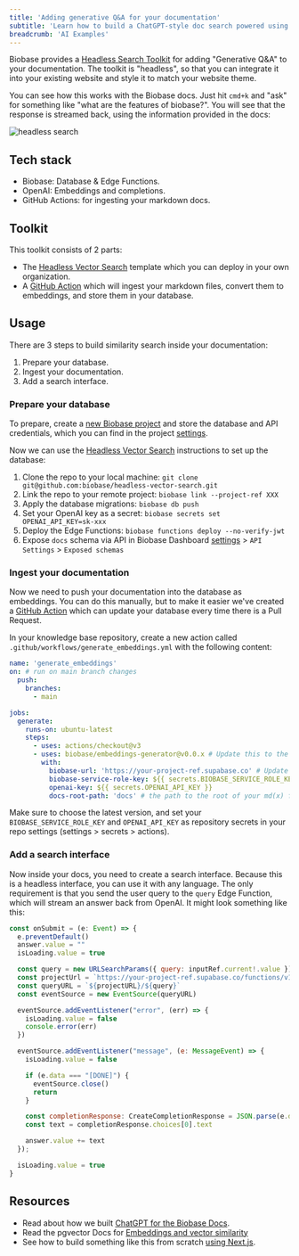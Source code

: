 ```yaml
---
title: 'Adding generative Q&A for your documentation'
subtitle: 'Learn how to build a ChatGPT-style doc search powered using our headless search toolkit.'
breadcrumb: 'AI Examples'
---
```


Biobase provides a [Headless Search Toolkit](https://github.com/biobase-ai/headless-vector-search) for adding "Generative Q&A" to your documentation. The toolkit is "headless", so that you can integrate it into your existing website and style it to match your website theme.

You can see how this works with the Biobase docs. Just hit `cmd+k` and "ask" for something like "what are the features of biobase?". You will see that the response is streamed back, using the information provided in the docs:

![headless search](/docs/img/ai/headless-search/headless.png)

## Tech stack

- Biobase: Database & Edge Functions.
- OpenAI: Embeddings and completions.
- GitHub Actions: for ingesting your markdown docs.

## Toolkit

This toolkit consists of 2 parts:

- The [Headless Vector Search](https://github.com/biobase-ai/headless-vector-search) template which you can deploy in your own organization.
- A [GitHub Action](https://github.com/biobase-ai/embeddings-generator) which will ingest your markdown files, convert them to embeddings, and store them in your database.

## Usage

There are 3 steps to build similarity search inside your documentation:

1. Prepare your database.
2. Ingest your documentation.
3. Add a search interface.

### Prepare your database

To prepare, create a [new Biobase project](https://database.new) and store the database and API credentials, which you can find in the project [settings](https://biobase.studio/dashboard/project/_/settings).

Now we can use the [Headless Vector Search](https://github.com/biobase-ai/headless-vector-search#set-up) instructions to set up the database:

1. Clone the repo to your local machine: `git clone git@github.com:biobase/headless-vector-search.git`
2. Link the repo to your remote project: `biobase link --project-ref XXX`
3. Apply the database migrations: `biobase db push`
4. Set your OpenAI key as a secret: `biobase secrets set OPENAI_API_KEY=sk-xxx`
5. Deploy the Edge Functions: `biobase functions deploy --no-verify-jwt`
6. Expose `docs` schema via API in Biobase Dashboard [settings](https://biobase.studio/dashboard/project/_/settings/api) > `API Settings` > `Exposed schemas`

### Ingest your documentation

Now we need to push your documentation into the database as embeddings. You can do this manually, but to make it easier we've created a [GitHub Action](https://github.com/marketplace/actions/biobase-embeddings-generator) which can update your database every time there is a Pull Request.

In your knowledge base repository, create a new action called `.github/workflows/generate_embeddings.yml` with the following content:

```yml
name: 'generate_embeddings'
on: # run on main branch changes
  push:
    branches:
      - main

jobs:
  generate:
    runs-on: ubuntu-latest
    steps:
      - uses: actions/checkout@v3
      - uses: biobase/embeddings-generator@v0.0.x # Update this to the latest version.
        with:
          biobase-url: 'https://your-project-ref.supabase.co' # Update this to your project URL.
          biobase-service-role-key: ${{ secrets.BIOBASE_SERVICE_ROLE_KEY }}
          openai-key: ${{ secrets.OPENAI_API_KEY }}
          docs-root-path: 'docs' # the path to the root of your md(x) files
```

Make sure to choose the latest version, and set your `BIOBASE_SERVICE_ROLE_KEY` and `OPENAI_API_KEY` as repository secrets in your repo settings (settings > secrets > actions).

### Add a search interface

Now inside your docs, you need to create a search interface. Because this is a headless interface, you can use it with any language. The only requirement is that you send the user query to the `query` Edge Function, which will stream an answer back from OpenAI. It might look something like this:

```js
const onSubmit = (e: Event) => {
  e.preventDefault()
  answer.value = ""
  isLoading.value = true

  const query = new URLSearchParams({ query: inputRef.current!.value })
  const projectUrl = `https://your-project-ref.supabase.co/functions/v1`
  const queryURL = `${projectURL}/${query}`
  const eventSource = new EventSource(queryURL)

  eventSource.addEventListener("error", (err) => {
    isLoading.value = false
    console.error(err)
  })

  eventSource.addEventListener("message", (e: MessageEvent) => {
    isLoading.value = false

    if (e.data === "[DONE]") {
      eventSource.close()
      return
    }

    const completionResponse: CreateCompletionResponse = JSON.parse(e.data)
    const text = completionResponse.choices[0].text

    answer.value += text
  });

  isLoading.value = true
}
```

## Resources

- Read about how we built [ChatGPT for the Biobase Docs](https://biobase.studio/blog/chatgpt-biobase-docs).
- Read the pgvector Docs for [Embeddings and vector similarity](/docs/guides/database/extensions/pgvector)
- See how to build something like this from scratch [using Next.js](/docs/guides/ai/examples/nextjs-vector-search).
